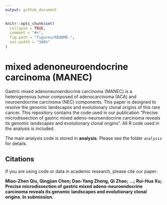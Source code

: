```yaml
---
output: github_document
---
```


<!-- README.md is generated from README.Rmd. Please edit that file -->

```r
knitr::opts_chunk$set(
  collapse = TRUE,
  comment = "#>",
  fig.path = "figures/README-",
  out.width = "100%"
)
```

# mixed adenoneuroendocrine carcinoma (MANEC)

<!-- badges: start -->
<!-- badges: end -->

Gastric mixed adenoneuroendocrine carcinoma (MANEC) is a heterogeneous tumor composed of adenocarcinoma (ACA) and neuroendocrine carcinoma (NEC) components. This paper is designed to resolve the genomic landscapes and evolutionary clonal origins of this rare cancer. This repository contains the code used in our publication "Precise microdissection of gastric mixed adeno-neuroendocrine carcinoma reveals its genomic landscapes and evolutionary clonal origins". All R code used in the analysis is included.

The main analysis code is stored in **analysis**. Please see the folder `analysis` for details.


## Citations

If you are using code or data in academic research, please cite our paper:

**Miao-Zhen Qiu, Qingjian Chen; Dan-Yang Zheng, Qi Zhao; ...; Rui-Hua Xu; Precise microdissection
of gastric mixed adeno-neuroendocrine carcinoma reveals its genomic landscapes and evolutionary
clonal origins. In submission.**









